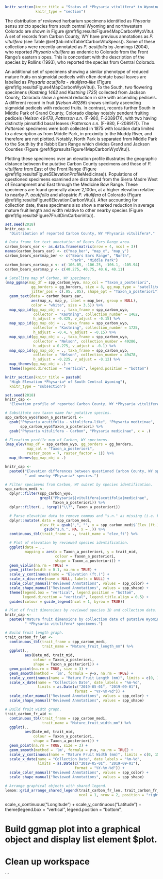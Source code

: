 \clearpage
\vspace*{-26pt}

```r

knitr_section(knitr_title = "Status of *Physaria vitulifera* in Wyoming",
              knitr_type = "section")
```

\paragraph{} The distribution of reviewed herbarium specimens identified as *Physaria* sensu stricto species from south central Wyoming and northwestern Colorado are shown in Figure \@ref(fig:resultsFigure4MapCarbonWyoVitu).  A set of records from Carbon County, WY have previous annotations as *P. vitulifera* (see Table \@ref(tab:introTable1CarbonVituSpecs)). Some of these collections were recently annotated as *P. acutifolia* by Jennings (2004), who reported *Physaria vitulifera* as endemic to Colorado from the Front Range's eastern slopes.  This is concordant with the description of the species by Rollins (1993), who reported the species from Central Colorado.

\paragraph{} An additional set of specimens showing a similar phenotype of reduced mature fruits on sigmoidal pedicels with often dentate basal leaves are labelled as *Physaria acutifolia - vitulifera-like* (Figure \@ref(fig:resultsFigure4MapCarbonWyoVitu)).  To the South, two flowering specimens (*Kastning 1462* and *Kastning 1725*) collected from Jackson County, Colorado show a general reduction in size with ascending pedicels. A different record in fruit (*Nelson 49286*) shows similarly ascending sigmoidal pedicels with reduced fruits.  In contrast, records further South in Middle Park of Grand County, Colorado display notably pendent fruiting pedicels (*Nelson 49478*, *Patterson s.n.* (F-980, F-208917)), with two having distinctly pinnatifid basal leaves (*Patterson s.n.* (F-980, F-208917)). The *Patterson* specimens were both collected in 1875 with location data limited to a description as from Middle Park, in proximity to the Muddy River, and therefore are not plotted.  Notably, North Park is separated from Middle Park to the South by the Rabbit Ears Range which divides Grand and Jackson Counties (Figure \@ref(fig:resultsFigure4MapCarbonWyoVitu)).

\paragraph{} Plotting these specimens over an elevation profile illustrates the geographic distance between the putative Carbon County specimens and those of *P. vitulifera* from East of the Front Range (Figure \@ref(fig:resultsFigure5ElevationProfileMedicinae)).  Populations of questioned specimens examined are distributed from the Sierra Madre West of Encampment and East through the Medicine Bow Range.  These specimens are found generally above 2,100m, at a higher elevation relative to nearby *P. acutifolia* and allopatric *P. vitulifera* of Colorado (Figure \@ref(fig:resultsFigure6ElevationCarbonVitu)).  After accounting for collection date, these specimens also show a marked reduction in average mature fruit length and width relative to other nearby species (Figure \@ref(fig:resultsFigure7FruitDimCarbonVitu)).

```r

set.seed(2018)
knitr_cap <-
  "Distribution of reported Carbon County, WY *Physaria vitulifera*."

# Data frame for text annotation of Bears Ears Range area.
carbon_bears_ear <- as.data.frame(matrix(nrow = 4, ncol = 3))
names(carbon_bears_ear) <- c("map_ber", "map_x", "map_y")
carbon_bears_ear$map_ber <- c("Bears Ears Range", "North",
                              "Park", "Middle Park")
carbon_bears_ear$map_x <- c(-106.05, -106.25, -106.1, -105.94)
carbon_bears_ear$map_y <- c(40.275, 40.75, 40.6, 40.11)

# Satellite map of Carbon, WY specimens.
(map_ggmap(map_df = spp_carbon_wyo, map_col = "Taxon_a_posteriori",
            gg_borders = gg_borders, size = 8, gg_map_type = "satellite",
            jitter_pos = c(.05, .05), shape_opt = "Taxon_a_posteriori")  +
  geom_text(data = carbon_bears_ear,
            aes(map_x, map_y, label = map_ber, group = NULL),
            color = "white", size = 3.5)) %>%
  map_spp_id(gg_map_obj = ., taxa_frame = spp_carbon_wyo,
             collector = "Kastning", collection_number = 1462,
             h_adjust = -0.425, v_adjust = -0.15) %>%
  map_spp_id(gg_map_obj = ., taxa_frame = spp_carbon_wyo,
             collector = "Kastning", collection_number = 1725,
             h_adjust = -0.4, v_adjust = -0.15) %>%
  map_spp_id(gg_map_obj = ., taxa_frame = spp_carbon_wyo,
             collector = "Nelson", collection_number = 49286,
             h_adjust = 0.275, v_adjust = -0.1) %>%
  map_spp_id(gg_map_obj = ., taxa_frame = spp_carbon_wyo,
             collector = "Nelson", collection_number = 49478,
             h_adjust = -0.225, v_adjust = -0.12) %>%
  map_themes(gg_map_obj = .) +
  theme(legend.direction = "vertical", legend.position = "bottom")

```

\clearpage
\vspace*{-26pt}

```r

knitr_section(knitr_title = paste0(
  "High Elevation *Physaria* of South Central Wyoming"),
  knitr_type = "subsection")

```

```r

set.seed(2018)
knitr_cap <-
  "Elevation profile of reported Carbon County, WY *Physaria vitulifera*."

# Substitute new taxon name for putative species.
spp_carbon_wyo$Taxon_a_posteriori <-
  gsub("Physaria acutifolia - vitulifera-like", "Physaria medicinae",
       spp_carbon_wyo$Taxon_a_posteriori) %>%
  gsub("Physaria vitulifera - Carbon", "Physaria medicinae", x = .)

# Elevation profile map of Carbon, WY specimens.
(map_elev(map_df = spp_carbon_wyo, gg_borders = gg_borders,
          map_col = "Taxon_a_posteriori",
          raster_zoom = 7, raster_factor = 1)) %>%
  map_themes(gg_map_obj = .)

```

\clearpage

```r

knitr_cap <-
  paste0("Elevation differences between questioned Carbon County, WY specimens",
         " and nearby *Physaria* species.")

# Filter specimens from Carbon, WY subset by species identification.
spp_carbon_medi <-
  dplyr::filter(spp_carbon_wyo,
                grepl("Physaria$|vitulifera|acutifolia|medicinae",
                      Taxon_a_posteriori)) %>%
  dplyr::filter(., !grepl("\\?", Taxon_a_posteriori))

  # Parse elevation data to remove commas and "s.n." as missing (i.e. NA).
  dplyr::mutate(.data = spp_carbon_medi,
                elev_ft = gsub(",", "", x = spp_carbon_medi$`Elev_(ft.)`) %>%
                  gsub("s.n.", NA, x = .)) %>%
  continuous_tbl(trait_frame = ., trait_name = "elev_ft") %>%

  # Plot of elevation by reviewed species identification.
  ggplot(data = .,
         mapping = aes(x = Taxon_a_posteriori, y = trait_mid,
                       colour = Taxon_a_posteriori,
                       shape = Taxon_a_posteriori)) +
  geom_violin(na.rm = TRUE) +
  geom_jitter(width = 0.1, na.rm = TRUE) +
  scale_y_continuous(name = "Elevation (ft.)") +
  scale_x_discrete(name = NULL, labels = NULL) +
  scale_color_manual("Reviewed Annotations", values = spp_color) +
  scale_shape_manual("Reviewed Annotations", values = spp_shape) +
  theme(legend.box = "vertical", legend.position = "bottom",
        legend.direction = "vertical", legend.title.align = 0.5) +
  guides(colour = guide_legend(ncol = 1, byrow = TRUE))

```

\clearpage

```r

# Plot of fruit dimensions by reviewed species ID and collection date.
knitr_cap <-
  paste0("Mature fruit dimensions by collection date of putative Wyoming",
         " *Physaria vitulifera* specimens.")

# Build fruit length graph.
trait_carbon_fr_len <-
  continuous_tbl(trait_frame = spp_carbon_medi,
                 trait_name = "Mature_fruit_length_mm") %>%
  ggplot(.,
         aes(Date_md, trait_mid,
             colour = Taxon_a_posteriori,
             shape = Taxon_a_posteriori)) +
  geom_point(na.rm = TRUE, size = 3) +
  geom_smooth(method = 'lm', formula = y~x, na.rm = TRUE) +
  scale_y_continuous(name = "Mature Fruit Length (mm)", limits = c(0, 15)) +
  scale_x_date(name = "Collection Date", date_labels = "%m-%d",
               limits = as.Date(c("2019-05-01", "2019-09-01"),
                                format = "%Y-%m-%d")) +
  scale_color_manual("Reviewed Annotations", values = spp_color) +
  scale_shape_manual("Reviewed Annotations", values = spp_shape)

# Build fruit width graph.
trait_carbon_fr_wid <-
  continuous_tbl(trait_frame = spp_carbon_medi,
                 trait_name = "Mature_fruit_width_mm") %>%
  ggplot(.,
         aes(Date_md, trait_mid,
             colour = Taxon_a_posteriori,
             shape = Taxon_a_posteriori)) +
  geom_point(na.rm = TRUE, size = 3) +
  geom_smooth(method = 'lm', formula = y~x, na.rm = TRUE) +
  scale_y_continuous(name = "Mature Fruit Width (mm)", limits = c(0, 15)) +
  scale_x_date(name = "Collection Date", date_labels = "%m-%d",
               limits = as.Date(c("2019-05-01", "2019-09-01"),
                                format = "%Y-%m-%d")) +
  scale_color_manual("Reviewed Annotations", values = spp_color) +
  scale_shape_manual("Reviewed Annotations", values = spp_shape)

# Arrange graphical objects with shared legend.
lemon::grid_arrange_shared_legend(trait_carbon_fr_len, trait_carbon_fr_wid,
                                  ncol = 1, nrow = 2, position = "right")

```

  scale_x_continuous("Longitude") +
  scale_y_continuous("Latitude") +
  theme(legend.box = "vertical", legend.position = "bottom",

# Build ggmap plot into a graphical object and display list element $plot.

# Clean up workspace

```

